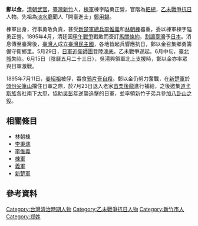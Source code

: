 {{Unreferenced|time=2016-07-17T03:42:22+00:00}}
{{Infobox Military Unit
| 顏色 = #FFFFFF
|unit_name=[[義軍|義軍]]重要將領
|image=[[File:Flag_of_Formosa_1895.svg|220px]]
|caption=
|dates=
|country=[[臺灣民主國|臺灣民主國]]
|allegiance=[[臺灣民主國|臺灣民主國]]
|branch=
|type=[[軍隊|軍隊]]及[[家族|家族]]
|role=
|size=
|command_structure=
|current_commander=
|garrison=
|ceremonial_chief=
|colonel_of_the_regiment=
|nickname=
|patron=
|motto=
|colors=
|march=
|mascot=
|battles=[[中法戰爭|中法戰爭]]、[[西仔反|西仔反]]、[[乙未戰爭|乙未戰爭]]
|notable_commanders=
|anniversaries=
}}

'''鄭以金'''，[[清朝|清朝]][[武官|武官]]，[[臺灣|臺灣]][[新竹市|新竹]]人，[[棟軍|棟軍]]棟字隘勇正營，官階為[[把總|把總]]，[[乙未戰爭|乙未戰爭]][[抗日|抗日]]人物。先祖為[[淡水廳|淡水廳]]聞人「開臺進士」[[鄭用錫|鄭用錫]]。

棟軍出身，行事勇敢負責，甚受[[新楚軍|新楚軍]][[總兵|總兵]][[李惟義|李惟義]]和[[林朝棟|林朝棟]]器重，委以棟軍棟字隘勇正營。1895年4月，清廷因[[甲午戰爭|甲午戰爭]]戰敗而簽訂[[馬關條約|馬關條約]]，[[臺灣日治時期|割讓臺灣]]予[[大日本帝國|日本]]。消息傳至臺灣後，[[臺灣人|臺灣人]]成立[[臺灣民主國|臺灣民主國]]，各地皆起兵響應抗日，鄭以金召集鄉勇籌備守衛鄉里。5月29日，[[日軍|日軍]][[近衛師團|近衛師團]]登陸[[澳底|澳底]]，乙未戰爭遂起。6月中旬，[[臺北城|臺北城]]失陷。6月15日（陰曆五月二十三日），吳湯興領軍北上支援時，鄭以金亦率眾與日軍激戰。

1895年7月11日，[[姜紹祖_(台灣客家人)|姜紹祖]]被俘，吞食[[鴉片|鴉片膏]][[自殺|自殺]]。鄭以金仍努力奮戰，在[[新楚軍|新楚軍]]於[[頭份鎮|頭份]][[尖筆山|尖筆山]]擋住日軍之際，於7月23日退入老家[[苗栗縣|苗栗]][[後龍鎮_(臺灣)|後龍]]進行補給，之後邀集[[道卡斯族|道卡斯族]]各社南下[[大甲區|大甲]]，協助[[吳彭年_(清朝)|吳彭年]]逆襲追擊的日軍，並率領新竹子弟兵參加[[八卦山之役|八卦山之役]]。

==相關條目==
*[[林朝棟|林朝棟]]
*[[李秉瑞|李秉瑞]]
*[[李惟義|李惟義]]
*[[棟軍|棟軍]]
*[[義軍|義軍]]
*[[新楚軍|新楚軍]]

== 參考資料 ==
{{reflist}}

[[Category:台灣清治時期人物|Category:台灣清治時期人物]]
[[Category:乙未戰爭抗日人物|Category:乙未戰爭抗日人物]]
[[Category:新竹市人|Category:新竹市人]]
[[Category:郑姓|Category:郑姓]]
